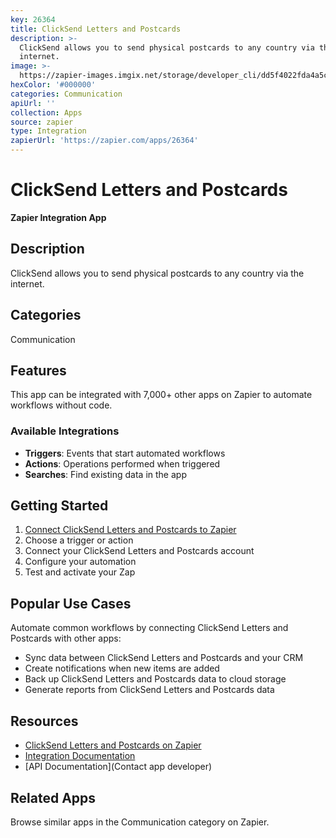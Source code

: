 ```yaml
---
key: 26364
title: ClickSend Letters and Postcards
description: >-
  ClickSend allows you to send physical postcards to any country via the
  internet.
image: >-
  https://zapier-images.imgix.net/storage/developer_cli/dd5f4022fda4a5caed8ae27548b27566.png?auto=format%2Ccompress&ixlib=python-3.0.0&q=50
hexColor: '#000000'
categories: Communication
apiUrl: ''
collection: Apps
source: zapier
type: Integration
zapierUrl: 'https://zapier.com/apps/26364'
---
```

# ClickSend Letters and Postcards

**Zapier Integration App**

## Description

ClickSend allows you to send physical postcards to any country via the internet.

## Categories

Communication

## Features

This app can be integrated with 7,000+ other apps on Zapier to automate workflows without code.

### Available Integrations

- **Triggers**: Events that start automated workflows
- **Actions**: Operations performed when triggered
- **Searches**: Find existing data in the app

## Getting Started

1. [Connect ClickSend Letters and Postcards to Zapier](https://zapier.com/apps/26364)
2. Choose a trigger or action
3. Connect your ClickSend Letters and Postcards account
4. Configure your automation
5. Test and activate your Zap

## Popular Use Cases

Automate common workflows by connecting ClickSend Letters and Postcards with other apps:

- Sync data between ClickSend Letters and Postcards and your CRM
- Create notifications when new items are added
- Back up ClickSend Letters and Postcards data to cloud storage
- Generate reports from ClickSend Letters and Postcards data

## Resources

- [ClickSend Letters and Postcards on Zapier](https://zapier.com/apps/26364)
- [Integration Documentation](https://zapier.com/apps/26364/integrations)
- [API Documentation](Contact app developer)

## Related Apps

Browse similar apps in the Communication category on Zapier.
